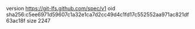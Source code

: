 version https://git-lfs.github.com/spec/v1
oid sha256:c5ee6971d59607c1a32e1ca7d2cc49d4c1fd17c552552aa971ac821df63ac18f
size 2247
